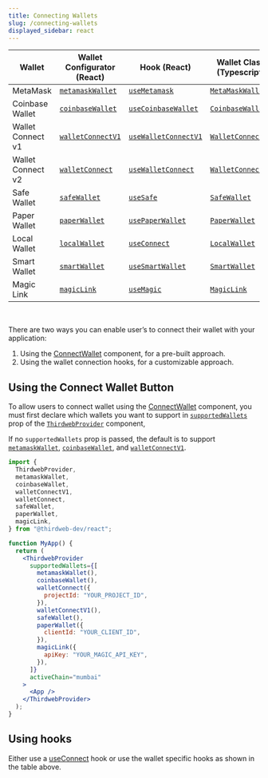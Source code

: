 ```yaml
---
title: Connecting Wallets
slug: /connecting-wallets
displayed_sidebar: react
---
```


| Wallet            | Wallet Configurator (React)                       | Hook (React)                                            | Wallet Class (Typescript)                      |
| ----------------- | ------------------------------------------------- | ------------------------------------------------------- | ---------------------------------------------- |
| MetaMask          | [`metamaskWallet`](/react/react.metamaskWallet)   | [`useMetamask`](/react/react.usemetamask)               | [`MetaMaskWallet`](/wallet/metamask)           |
| Coinbase Wallet  | [`coinbaseWallet`](/react/react.coinbasewallet)   | [`useCoinbaseWallet`](/react/react.usecoinbasewallet)   | [`CoinbaseWallet`](/wallet/coinbase-wallet)    |
| Wallet Connect v1 | [`walletConnectV1`](/react/react.walletconnectv1) | [`useWalletConnectV1`](/react/react.usewalletconnectV1) | [`WalletConnectV1`](/wallet/wallet-connect-v1) |
| Wallet Connect v2 | [`walletConnect`](/react/react.walletconnect)     | [`useWalletConnect`](/react/react.usewalletconnect)     | [`WalletConnect`](/wallet/wallet-connect-v2)   |
| Safe Wallet       | [`safeWallet`](/react/react.safewallet)           | [`useSafe`](/react/react.usesafe)                       | [`SafeWallet`](/wallet/safe)                   |
| Paper Wallet      | [`paperWallet`](/react/react.paperwallet)         | [`usePaperWallet`](/react/react.usepaperwallet)         | [`PaperWallet`](/wallet/paper)                 |
| Local Wallet      | [`localWallet`](/react/react.localwallet)         | [`useConnect`](/react/react.useconnect)                 | [`LocalWallet`](/wallet/local-wallet)          |
| Smart Wallet      | [`smartWallet`](/react/react.smartwallet)         | [`useSmartWallet`](/react/react.usesmartwallet)         | [`SmartWallet`](/wallet/smart-wallet)          |
| Magic Link        | [`magicLink`](/react/react.magiclink)             | [`useMagic`](/react/react.usemagic)                     | [`MagicLink`](/wallet/magic)                   |

<br />

There are two ways you can enable user&rsquo;s to connect their wallet with your application:

1. Using the [ConnectWallet](/react/react.connectwallet) component, for a pre-built approach.
2. Using the wallet connection hooks, for a customizable approach.

## Using the Connect Wallet Button

To allow users to connect wallet using the [ConnectWallet](/react/react.connectwallet) component, you must first declare which wallets you want to support in [`supportedWallets`](/react/react.thirdwebprovider#supportedwallets-optional) prop of the [`ThirdwebProvider`](/react/react.thirdwebprovider) component,

If no `supportedWallets` prop is passed, the default is to support [`metamaskWallet`](/react/react.metamaskWallet), [`coinbaseWallet`](/react/react.coinbasewallet), and [`walletConnectV1`](/react/react.walletconnectv1).

```jsx
import {
  ThirdwebProvider,
  metamaskWallet,
  coinbaseWallet,
  walletConnectV1,
  walletConnect,
  safeWallet,
  paperWallet,
  magicLink,
} from "@thirdweb-dev/react";

function MyApp() {
  return (
    <ThirdwebProvider
      supportedWallets={[
        metamaskWallet(),
        coinbaseWallet(),
        walletConnect({
          projectId: "YOUR_PROJECT_ID",
        }),
        walletConnectV1(),
        safeWallet(),
        paperWallet({
          clientId: "YOUR_CLIENT_ID",
        }),
        magicLink({
          apiKey: "YOUR_MAGIC_API_KEY",
        }),
      ]}
      activeChain="mumbai"
    >
      <App />
    </ThirdwebProvider>
  );
}
```

## Using hooks

Either use a [useConnect](/react/react.useconnect) hook or use the wallet specific hooks as shown in the table above.
